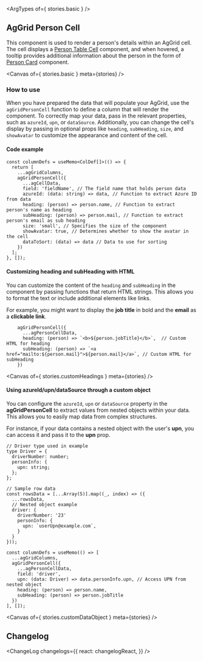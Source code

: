 




<Meta title="Person/AgGrid Cell/Docs" />

<PackageInfo pkg={pkg} />

<ArgTypes of={ stories.basic } />

## AgGrid Person Cell

This component is used to render a person's details within an AgGrid cell. The cell displays a [Person Table Cell](./?path=/docs/person-docs--docs#basic-3) component, and when hovered, a tooltip provides additional information about the person in the form of [Person Card](./?path=/docs/person-docs--docs#basic-1) component.

<Canvas of={ stories.basic } meta={stories} />

### How to use

When you have prepared the data that will populate your AgGrid, use the `agGridPersonCell` function to define a column that will render the component.
To correctly map your data, pass in the relevant properties, such as `azureId`, `upn`, or `dataSource`. Additionally, you can change the cell's display by passing in optional props like `heading`, `subHeading`, `size`, and `showAvatar` to customize the appearance and content of the cell.

#### Code example

```tsx
const columnDefs = useMemo<ColDef[]>(() => {
  return [
    ...agGridColumns,
    agGridPersonCell({
      ...agCellData,
      field: 'fieldName', // The field name that holds person data
      azureId: (data: string) => data, // Function to extract Azure ID from data
      heading: (person) => person.name, // Function to extract person's name as heading
      subHeading: (person) => person.mail, // Function to extract person's email as sub heading
      size: 'small', // Specifies the size of the component
      showAvatar: true, // Determines whether to show the avatar in the cell
      dataToSort: (data) => data // Data to use for sorting
    })
  ];
}, []);
```

#### Customizing heading and subHeading with HTML

You can customize the content of the `heading` and `subHeading` in the component by passing functions that return HTML strings. This allows you to format the text or include additional elements like links.

For example, you might want to display the **job title** in bold and the **email** as a **clickable link**.

```tsx
    agGridPersonCell({
      ...agPersonCellData,
      heading: (person) => `<b>${person.jobTitle}</b>`,  // Custom HTML for heading
      subHeading: (person) => `<a href="mailto:${person.mail}">${person.mail}</a>`, // Custom HTML for subHeading
    })
```

<Canvas of={ stories.customHeadings } meta={stories} />

#### Using azureId/upn/dataSource through a custom object

You can configure the `azureId`, `upn` or `dataSource` property in the **agGridPersonCell** to extract values from nested objects within your data. This allows you to easily map data from complex structures.

For instance, if your data contains a nested object with the user's **upn**, you can access it and pass it to the **upn** prop.

```tsx
// Driver type used in example
type Driver = {
  driverNumber: number;
  personInfo: {
    upn: string;
  };
};

// Sample row data
const rowsData = [...Array(5)].map((_, index) => ({
  ...rowsData,
  // Nested object example
  driver: {
    driverNumber: '23'
    personInfo: {
      upn: `userUpn@example.com`,
    }
  }
}));

const columnDefs = useMemo(() => [
  ...agGridColumns,
  agGridPersonCell({
    ...agPersonCellData,
    field: 'driver',
    upn: (data: Driver) => data.personInfo.upn, // Access UPN from nested object
    heading: (person) => person.name,
    subHeading: (person) => person.jobTitle
  })
], []);
```

<Canvas of={ stories.customDataObject } meta={stories} />

## Changelog

<ChangeLog
  changelogs={{
    react: changelogReact,
  }}
/>

